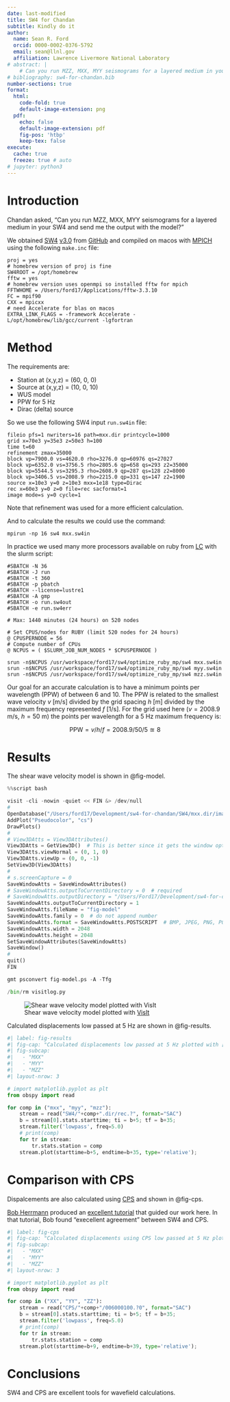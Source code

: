 ```yaml
---
date: last-modified
title: SW4 for Chandan
subtitle: Kindly do it
author:
  name: Sean R. Ford
  orcid: 0000-0002-0376-5792
  email: sean@llnl.gov
  affiliation: Lawrence Livermore National Laboratory
# abstract: |
    # Can you run MZZ, MXX, MYY seismograms for a layered medium in your SW4 and send me the output with the model? Kindly do it.
# bibliography: sw4-for-chandan.bib
number-sections: true
format:
  html:
    code-fold: true
    default-image-extension: png
  pdf:
    echo: false
    default-image-extension: pdf
    fig-pos: 'htbp'
    keep-tex: false
execute:
  cache: true
  freeze: true # auto
# jupyter: python3
---
```


# Introduction

Chandan asked, "Can you run MZZ, MXX, MYY seismograms for a layered medium in your SW4 and send me the output with the model?"

We obtained [SW4](https://computing.llnl.gov/projects/serpentine-wave-propagation) 
[v3.0](https://github.com/geodynamics/sw4/releases/tag/v3.0)
from [GitHub](https://github.com/geodynamics/sw4) 
and compiled on macos with [MPICH](https://www.mpich.org) 
using the following `make.inc` file:
```
proj = yes
# homebrew version of proj is fine
SW4ROOT = /opt/homebrew
fftw = yes
# homebrew version uses openmpi so installed fftw for mpich
FFTWHOME = /Users/ford17/Applications/fftw-3.3.10
FC = mpif90
CXX = mpicxx
# need Accelerate for blas on macos
EXTRA_LINK_FLAGS = -framework Accelerate -L/opt/homebrew/lib/gcc/current -lgfortran
```


# Method

The requirements are:

- Station at (x,y,z) = (60, 0, 0)
- Source at (x,y,z) = (10, 0, 10)
- WUS model
- PPW for 5 Hz
- Dirac (delta) source

So we use the following SW4 input `run.sw4in` file:
```
fileio pfs=1 nwriters=16 path=mxx.dir printcycle=1000
grid x=70e3 y=35e3 z=50e3 h=100
time t=60
refinement zmax=35000
block vp=7900.0 vs=4620.0 rho=3276.0 qp=60976 qs=27027
block vp=6352.0 vs=3756.5 rho=2805.6 qp=658 qs=293 z2=35000
block vp=5544.5 vs=3295.3 rho=2608.9 qp=287 qs=128 z2=8000
block vp=3406.5 vs=2008.9 rho=2215.0 qp=331 qs=147 z2=1900
source x=10e3 y=0 z=10e3 mxx=1e18 type=Dirac
rec x=60e3 y=0 z=0 file=rec sacformat=1
image mode=s y=0 cycle=1
```

Note that refinement was used for a more efficient calculation.

And to calculate the results we could use the command:
```
mpirun -np 16 sw4 mxx.sw4in
```

In practice we used many more processors available on ruby from [LC](https://hpc.llnl.gov) 
with the slurm script:
```
#SBATCH -N 36
#SBATCH -J run
#SBATCH -t 360
#SBATCH -p pbatch
#SBATCH --license=lustre1
#SBATCH -A gmp
#SBATCH -o run.sw4out
#SBATCH -e run.sw4err

# Max: 1440 minutes (24 hours) on 520 nodes

# Set CPUS/nodes for RUBY (limit 520 nodes for 24 hours)
@ CPUSPERNODE = 56
# Compute number of CPUs
@ NCPUS = ( $SLURM_JOB_NUM_NODES * $CPUSPERNODE )

srun -n$NCPUS /usr/workspace/ford17/sw4/optimize_ruby_mp/sw4 mxx.sw4in
srun -n$NCPUS /usr/workspace/ford17/sw4/optimize_ruby_mp/sw4 myy.sw4in
srun -n$NCPUS /usr/workspace/ford17/sw4/optimize_ruby_mp/sw4 mzz.sw4in
```

Our goal for an accurate calculation is to have a minimum points per wavelength (PPW) of between 6 and 10.
The PPW is related to the smallest wave velocity $v$ [m/s] divided by the grid spacing $h$ [m] divided by the maximum frequency represented $f$ [1/s]. For the grid used here ($v = 2008.9$ m/s, $h = 50$ m) the points per wavelength for a 5 Hz maximum frequency is:

$$
\text{PPW} = v / h / f = 2008.9 / 50 / 5 \approxeq 8 
$$


# Results

The shear wave velocity model is shown in @fig-model.

```python
%%script bash

visit -cli -nowin -quiet << FIN &> /dev/null
#
OpenDatabase("/Users/ford17/Development/sw4-for-chandan/SW4/mxx.dir/image.cycle=0001.y=0.s.sw4img")
AddPlot("Pseudocolor", "cs")
DrawPlots()
#
# View3DAtts = View3DAttributes()
View3DAtts = GetView3D()  # This is better since it gets the window optimized attributes
View3DAtts.viewNormal = (0, 1, 0)
View3DAtts.viewUp = (0, 0, -1)
SetView3D(View3DAtts)
#
# s.screenCapture = 0 
SaveWindowAtts = SaveWindowAttributes()
# SaveWindowAtts.outputToCurrentDirectory = 0  # required
# SaveWindowAtts.outputDirectory = "/Users/Ford17/Development/sw4-for-chandan/images"
SaveWindowAtts.outputToCurrentDirectory = 1
SaveWindowAtts.fileName = "fig-model"
SaveWindowAtts.family = 0  # do not append number
SaveWindowAtts.format = SaveWindowAtts.POSTSCRIPT  # BMP, JPEG, PNG, POSTSCRIPT, PPM, RGB, STL, TIFF, ULTRA, VTK
SaveWindowAtts.width = 2048
SaveWindowAtts.height = 2048
SetSaveWindowAttributes(SaveWindowAtts)
SaveWindow()
#
quit()
FIN

gmt psconvert fig-model.ps -A -Tfg

/bin/rm visitlog.py
```

![Shear wave velocity model plotted with [VisIt](https://visit.llnl.gov/)](fig-model){#fig-model}

Calculated displacements low passed at 5 Hz are shown in @fig-results.

```python
#| label: fig-results
#| fig-cap: "Calculated displacements low passed at 5 Hz plotted with [ObsPy](https://www.obspy.org)."
#| fig-subcap:
#|   - "MXX"
#|   - "MYY"
#|   - "MZZ"
#| layout-nrow: 3

# import matplotlib.pyplot as plt
from obspy import read

for comp in ("mxx", "myy", "mzz"):
    stream = read("SW4/"+comp+".dir/rec.?", format="SAC")
    b = stream[0].stats.starttime; ti = b+5; tf = b+35;
    stream.filter('lowpass', freq=5.0)
    # print(comp)
    for tr in stream:
        tr.stats.station = comp
    stream.plot(starttime=b+5, endtime=b+35, type='relative');
```


# Comparison with CPS

Dispalcements are also calculated using [CPS](https://rbherrmann.github.io/ComputerProgramsSeismology/index.html)
and shown in @fig-cps.

[Bob Herrmann](https://www.slu.edu/science-and-engineering/academics/earth-atmospheric-sciences/faculty/herrmann-robert.php)
produced an
[excellent tutorial](https://rbherrmann.github.io/ComputerProgramsSeismology/TUTORIAL/SW4CPS/index.html)
that guided our work here.
In that tutorial, Bob found "execellent agreement" between SW4 and CPS.
<!-- Bob used a triangular pulse source-time function and convolved the recordings with a triangle of 1 s duration. -->
<!-- The Z, N and E synthetics thus created are for moment tensor elements of 1.0e+25 dyne-cm. The equivalent strengths used in the SW4 simulations are a moment of 1.0e+18 nt-m. -->

```python
#| label: fig-cps
#| fig-cap: "Calculated displacements using CPS low passed at 5 Hz plotted with [ObsPy](https://www.obspy.org)."
#| fig-subcap:
#|   - "MXX"
#|   - "MYY"
#|   - "MZZ"
#| layout-nrow: 3

# import matplotlib.pyplot as plt
from obspy import read

for comp in ("XX", "YY", "ZZ"):
    stream = read("CPS/"+comp+"/006000100.?0", format="SAC")
    b = stream[0].stats.starttime; ti = b+5; tf = b+35;
    stream.filter('lowpass', freq=5.0)
    # print(comp)
    for tr in stream:
        tr.stats.station = comp
    stream.plot(starttime=b+9, endtime=b+39, type='relative');
```

# Conclusions

SW4 and CPS are excellent tools for wavefield calculations.